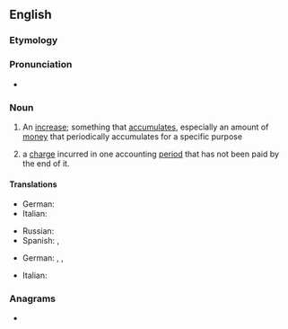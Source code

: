 ==English==

===Etymology===
{{suffix|en|accrue|al}}

===Pronunciation===
* {{IPA|/əˈkɹuːəl/|lang=en}}

===Noun===
{{wikipedia}}
{{en-noun}}

# An [[increase]]; something that [[accumulate]]s, especially an amount of [[money]] that periodically accumulates for a specific purpose
# {{lb|en|accounting}} a [[charge]] incurred in one accounting [[period]] that has not been paid by the end of it.

====Translations====
{{trans-top|an increase}}
* German: {{t+|de|Zuwachs|m}}
* Italian: {{t+|it|accumulo|m}}
{{trans-mid}}
* Russian: {{t+|ru|накопле́ние}}
* Spanish: {{t+|es|incremento|m}}, {{t+|es|acumulación|f}}
{{trans-bottom}}

{{trans-top|an accounting charge}}
* German: {{t|de|abgegrenzte Schulden|f}}, {{t|de|Abgrenzungsposten|m}}, {{t|de|Rechnungsabgrenzungsposten|m}}
{{trans-mid}}
* Italian: {{t+|it|rateo|m}}
{{trans-bottom}}

===Anagrams===
* {{anagrams|en|a=aacclru|caracul}}